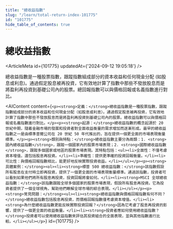 ```yaml
---
title: "總收益指數"
slug: "/learn/total-return-index-101775"
id: "101775"
hide_table_of_contents: true
---
```



# 總收益指數

<ArticleMeta id={101775} updatedAt={'2024-09-12 19:05:18'} />
<div className='border-solid border-b border-t-0 my-4 border-[var(--ifm-color-gray-300)]' />

總收益指數是一種股票指數，跟蹤指數組成部分的資本收益和任何現金分配 (如股息或利息)。通過假定股息被再投資，它有效地計算了指數中那些不發放股息而是將盈利再投資到基礎公司內的股票。總回報指數可以與價格回報或名義指數進行對比。

<AIContent content={`<p><strong>定義：</strong>總收益指數是一種股票指數，跟蹤指數組成部分的資本收益和任何現金分配（如股息或利息）。通過假定股息被再投資，它有效地計算了指數中那些不發放股息而是將盈利再投資到基礎公司內的股票。總收益指數可以與價格回報或名義指數進行對比。</p><p><strong>起源：</strong>總收益指數的概念起源於 20 世紀中期，隨着金融市場的發展和投資者對全面收益衡量的需求增加而逐漸形成。最早的總收益指數之一是由標準普爾公司在 20 世紀 50 年代推出的，旨在提供一個更全面的市場表現衡量標準。</p><p><strong>類別與特點：</strong>總收益指數主要分為兩類：1. <strong>國內總收益指數</strong>，跟蹤一個國家內的股票市場表現；2. <strong>國際總收益指數</strong>，跟蹤多個國家或地區的股票市場表現。其特點包括：<ul><li>全面性：不僅考慮資本增值，還包括股息再投資。</li><li>準確性：提供更準確的投資回報衡量。</li><li>可比性：與價格回報指數相比，能更好地反映實際投資收益。</li></ul></p><p><strong>具體案例：</strong><ol><li><strong>標普 500 總收益指數：</strong>該指數假設所有股息在支付時立即再投資，提供了一個更全面的市場表現衡量標準。通過該指數，投資者可以看到如果他們將所有股息再投資，投資回報將會如何。</li><li><strong>MSCI 全球總收益指數：</strong>該指數跟蹤全球多個國家的股票市場表現，假設所有股息再投資。它為投資者提供了一個全球視角，幫助他們瞭解全球市場的綜合表現。</li></ol></p><p><strong>常見問題：</strong><ul><li><strong>總收益指數與價格回報指數有何不同？</strong>總收益指數包括股息再投資，而價格回報指數僅考慮資本增值。</li><li><strong>為什麼總收益指數更能反映實際投資回報？</strong>因為它考慮了股息再投資的影響，提供了一個更全面的收益衡量。</li><li><strong>投資者應如何使用總收益指數？</strong>投資者可以使用總收益指數來評估其投資組合的全面表現，並與其他指數進行比較。</li></ul></p>`} id={101775} />
